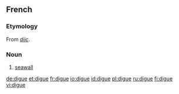 ==French==

===Etymology===
From {{etyl|dum}} ''[[dijc]]''.

===Noun===
{{fr-noun|f}}

# [[seawall]]

[[de:digue]]
[[et:digue]]
[[fr:digue]]
[[io:digue]]
[[id:digue]]
[[pl:digue]]
[[ru:digue]]
[[fi:digue]]
[[vi:digue]]